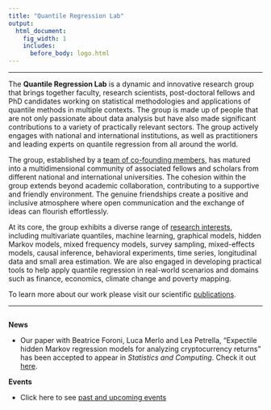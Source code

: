 ```yaml
---
title: "Quantile Regression Lab"
output:
  html_document:
    fig_width: 1
    includes:
      before_body: logo.html
---
```


------------------------------------------------------------------------

<!-- ### What we do -->

The **Quantile Regression Lab** is a dynamic and innovative research group that brings together faculty, research scientists, post-doctoral fellows and PhD candidates working on statistical methodologies and applications of quantile methods in multiple contexts. The group is made up of people that are not only passionate about data analysis but have also made significant contributions to a variety of practically relevant sectors. The group actively engages with national and international institutions, as well as practitioners and leading experts on quantile regression from all around the world.

The group, established by a [team of co-founding members](https://quantileregressionlab.github.io/people.html), has matured into a multidimensional community of associated fellows and scholars from different national and international universities. The cohesion within the group extends beyond academic collaboration, contributing to a supportive and friendly environment. The genuine friendships create a positive and inclusive atmosphere where open communication and the exchange of ideas can flourish effortlessly.

At its core, the group exhibits a diverse range of [research interests](https://quantileregressionlab.github.io/research.html), including multivariate quantiles, machine learning, graphical models, hidden Markov models, mixed frequency models, survey sampling, mixed-effects models, causal inference, behavioral experiments, time series, longitudinal data and small area estimation. We are also engaged in developing practical tools to help apply quantile regression in real-world scenarios and domains such as finance, economics, climate change and poverty mapping.

To learn more about our work please visit our scientific [publications](https://quantileregressionlab.github.io/sel_pubs.html).

<!-- team that brings together scholars from various universities across Italy and Europe. The group is dedicated to advancing quantile regression modeling in a broad range of areas, including:

-   Multivariate quantiles
-   Machine learning
-   Graphical models
-   Survey sampling
-   Mixed-effects models
-   Small area estimation

The methodologies developed by our group have been successfully applied, among other areas, to:

-   Time series analysis
-   Finance
-   Economics
-   Climate change
-   Poverty mapping

These results have been published in several scientific journals. For a complete list see the [Publication](https://quantileregressionlab.github.io/publications.html) page .
-->

------------------------------------------------------------------------

```{=html}
<!---From http://stackoverflow.com/questions/31753897/2-column-section-in-r-markdown:
Put in your css file or directly in rmarkdown--->
```
```{=html}
<style>
  .col2 {
    columns: 2 500px;         /* number of columns and width in pixels*/
    -webkit-columns: 2 500px; /* chrome, safari */
    -moz-columns: 2 500px;    /* firefox */
  }
</style>
```
::: col2
**News**

- Our paper with Beatrice Foroni, Luca Merlo and Lea Petrella, "Expectile hidden Markov regression models for analyzing cryptocurrency returns" has been accepted to appear in *Statistics and Computing*. Check it out [here](https://link.springer.com/article/10.1007/s11222-023-10377-2).

**Events**

- Click here to see [past and upcoming events](events.html) <br> <br>
:::

<br>

<center>
